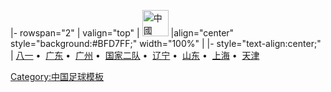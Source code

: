 <noinclude>{{fb start}}</noinclude>
{{fb inner start}}
|- rowspan="2"
| valign="top" | [[File:Flag of the People's Republic of China.svg|42px|中國]] 
|align="center" style="background:#BFD7FF;" width="100%" | {{Tnavbar-header|'''[[1989年中国足球甲A聯赛|1989年]][[中國足球甲A聯賽]]'''|甲A1989}}
{{fb inner end}}
{{fb inner start}} 
|- style="text-align:center;"
|
[[八一足球俱乐部|八一]]&nbsp;•&nbsp;
[[广东宏远足球俱乐部|广东]]&nbsp;•&nbsp;
[[广州白云足球队|广州]]&nbsp;•&nbsp;
[[中国国家足球二队|国家二队]]&nbsp;•&nbsp;
[[辽宁足球俱樂部|辽宁]]&nbsp;•&nbsp;
[[山東魯能泰山足球俱樂部|山东]]&nbsp;•&nbsp;
[[上海申花足球俱樂部|上海]]&nbsp;•&nbsp;
[[天津泰达足球俱乐部|天津]]
{{fb inner end}}<noinclude>
{{fb end}}
{{using fb}}
</noinclude>
<noinclude>[[Category:中国足球模板]]</noinclude>
